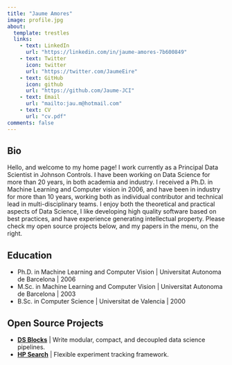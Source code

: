 ```yaml
---
title: "Jaume Amores"
image: profile.jpg
about:
  template: trestles
  links:
    - text: LinkedIn
      url: "https://linkedin.com/in/jaume-amores-7b600849"
    - text: Twitter
      icon: twitter
      url: "https://twitter.com/JaumeEire"
    - text: GitHub
      icon: github
      url: "https://github.com/Jaume-JCI"
    - text: Email
      url: "mailto:jau.m@hotmail.com"
    - text: CV
      url: "cv.pdf"
comments: false
---
```

::: {.column-page}

## Bio
Hello, and welcome to my home page! I work currently as a Principal Data Scientist in Johnson Controls. I have been working on Data Science for more than 20 years, in both academia and industry. I received a Ph.D. in Machine Learning and Computer vision in 2006, and have been in industry for more than 10 years, working both as individual contributor and technical lead in multi-disciplinary teams. I enjoy both the theoretical and practical aspects of Data Science, I like developing high quality software based on best practices, and have experience generating intellectual property. Please check my open source projects below, and my papers in the menu, on the right. 
<p></p>

## Education

- Ph.D. in Machine Learning and Computer Vision | Universitat Autonoma de Barcelona | 2006 
- M.Sc. in Machine Learning and Computer Vision | Universitat Autonoma de Barcelona | 2003
- B.Sc. in Computer Science | Universitat de Valencia | 2000

<p></p>

## Open Source Projects

- **[DS Blocks](https://jaume-jci.github.io/ds-blocks/)** | Write modular, compact, and decoupled data science pipelines. 
- **[HP Search](https://github.com/Jaume-JCI/hpsearch)** | Flexible experiment tracking framework.

:::
